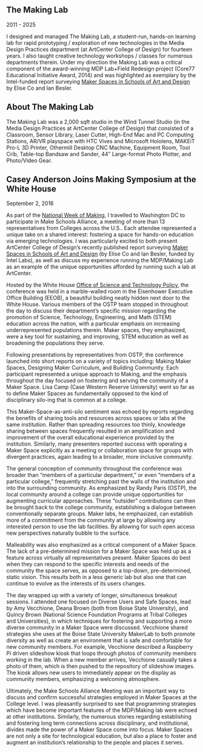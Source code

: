 ## The Making Lab
2011 - 2025

<Cover src="making-lab.jpg" />

I designed and managed The Making Lab, a student-run, hands-on learning lab for rapid prototyping / exploration of new technologies in the Media Design Practices department (at ArtCenter College of Design) for fourteen years. I also taught creative technology workshops / classes for numerous departments therein. Under my direction the Making Lab was a critical component of the award-winning MDP Lab+Field Redesign project (Core77 Educational Initiative Award, 2014) and was highlighted as exemplary by the Intel-funded report surveying [Maker Spaces in Schools of Art and Design](https://www.caseyanderson.work/images/makerspace_casestudy.pdf) by Elise Co and Ian Besler.

## About The Making Lab
The Making Lab was a 2,000 sqft studio in the Wind Tunnel Studio (in the Media Design Practices at ArtCenter College of Design) that consisted of a Classroom, Sensor Library, Laser Cutter, High-End Mac and PC Computing Stations, AR/VR playspace with HTC Vives and Microsoft Hololens, MAKEiT Pro-L 3D Printer, Othermill Desktop CNC Machine, Equipment Room, Tool Crib, Table-top Bandsaw and Sander, 44″ Large-format Photo Plotter, and Photo/Video Gear.

## Casey Anderson Joins Making Symposium at the White House
September 2, 2016

As part of the [National Week of Making](https://obamawhitehouse.archives.gov/nation-of-makers), I travelled to Washington DC to participate in Make Schools Alliance, a meeting of more than 13 representatives from Colleges across the U.S.. Each attendee represented a unique take on a shared interest: fostering a space for hands-on education via emerging technologies. I was particularly excited to both present ArtCenter College of Design’s recently published report surveying [Maker Spaces in Schools of Art and Design](https://www.caseyanderson.work/images/makerspace_casestudy.pdf) (by Elise Co and Ian Besler, funded by Intel Labs), as well as discuss my experience running the MDP/Making Lab as an example of the unique opportunities afforded by running such a lab at ArtCenter.

Hosted by the White House [Office of Science and Technology Policy](https://web.archive.org/web/20230202190804/https://www.whitehouse.gov/ostp/), the conference was held in a marble-walled room in the Eisenhower Executive Office Building (EEOB), a beautiful building neatly hidden next door to the White House. Various members of the OSTP team stopped in throughout the day to discuss their department’s specific mission regarding the promotion of Science, Technology, Engineering, and Math (STEM) education across the nation, with a particular emphasis on increasing underrepresented populations therein. Maker spaces, they emphasized, were a key tool for sustaining, and improving, STEM education as well as broadening the populations they serve.

Following presentations by representatives from OSTP, the conference launched into short reports on a variety of topics including: Making Maker Spaces, Designing Maker Curriculum, and Building Community. Each participant represented a unique approach to Making, and the emphasis throughout the day focused on fostering and serving the community of a Maker Space. Lisa Camp (Case Western Reserve University) went so far as to define Maker Spaces as fundamentally opposed to the kind of disciplinary silo-ing that is common at a college.

This Maker-Space-as-anti-silo sentiment was echoed by reports regarding the benefits of sharing tools and resources across spaces or labs at the same institution. Rather than spreading resources too thinly, knowledge sharing between spaces frequently resulted in an amplification and improvement of the overall educational experience provided by the institution. Similarly, many presenters reported success with operating a Maker Space explicitly as a meeting or collaboration space for groups with divergent practices, again leading to a broader, more inclusive community.

The general conception of community throughout the conference was broader than “members of a particular department,” or even “members of a particular college,” frequently stretching past the walls of the institution and into the surrounding community. As emphasized by Randy Paris (OSTP), the local community around a college can provide unique opportunities for augmenting curricular approaches. These “outsider” contributions can then be brought back to the college community, establishing a dialogue between conventionally separate groups. Maker labs, he emphasized, can establish more of a commitment from the community at large by allowing any interested person to use the lab facilities. By allowing for such open access new perspectives naturally bubble to the surface.

Malleability was also emphasized as a critical component of a Maker Space. The lack of a pre-determined mission for a Maker Space was held up as a feature across virtually all representatives present. Maker Spaces do best when they can respond to the specific interests and needs of the community the space serves, as opposed to a top-down, pre-determined, static vision. This results both in a less generic lab but also one that can continue to evolve as the interests of its users changes.

The day wrapped up with a variety of longer, simultaneous breakout sessions. I attended one focused on Diverse Users and Safe Spaces, lead by Amy Vecchione, Deana Brown (both from Boise State University), and Quincy Brown (National Science Foundation Programs at Tribal Colleges and Universities), in which techniques for fostering and supporting a more diverse community in a Maker Space were discussed. Vecchione shared strategies she uses at the Boise State University MakerLab to both promote diversity as well as create an environment that is safe and comfortable for new community members. For example, Vecchione described a Raspberry Pi driven slideshow kiosk that loops through photos of community members working in the lab. When a new member arrives, Vecchione casually takes a photo of them, which is then pushed to the repository of slideshow images. The kiosk allows new users to immediately appear on the display as community members, emphasizing a welcoming atmosphere.

Ultimately, the Make Schools Alliance Meeting was an important way to discuss and confirm successful strategies employed in Maker Spaces at the College level. I was pleasantly surprised to see that programming strategies which have become important features of the MDP/Making lab were echoed at other institutions. Similarly, the numerous stories regarding establishing and fostering long term connections across disciplinary, and institutional, divides made the power of a Maker Space come into focus. Maker Spaces are not only a site for technological education, but also a place to foster and augment an institution’s relationship to the people and places it serves.

<Cover src="mdp_making_lab_03-940x520.jpg" />

